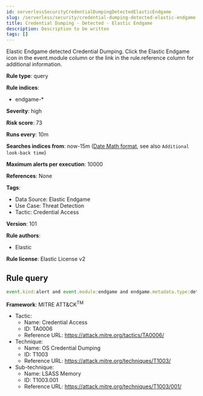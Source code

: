 ```yaml
---
id: serverlessSecurityCredentialDumpingDetectedElasticEndgame
slug: /serverless/security/credential-dumping-detected-elastic-endgame
title: Credential Dumping - Detected - Elastic Endgame
description: Description to be written
tags: []
---
```


<div id="credential-dumping-detected-elastic-endgame"></div>

Elastic Endgame detected Credential Dumping. Click the Elastic Endgame icon in the event.module column or the link in the rule.reference column for additional information.

**Rule type**: query

**Rule indices**: 

* endgame-*

**Severity**: high

**Risk score**: 73

**Runs every**: 10m

**Searches indices from**: now-15m ([Date Math format](((ref))/common-options.html#date-math), see also <DocLink id="serverlessSecurityRulesUiCreate" section="set-the-rules-schedule">`Additional look-back time`</DocLink>)

**Maximum alerts per execution**: 10000

**References**: None

**Tags**: 

* Data Source: Elastic Endgame
* Use Case: Threat Detection
* Tactic: Credential Access

**Version**: 101

**Rule authors**: 

* Elastic

**Rule license**: Elastic License v2

## Rule query

```js
event.kind:alert and event.module:endgame and endgame.metadata.type:detection and (event.action:cred_theft_event or endgame.event_subtype_full:cred_theft_event)

```

**Framework**: MITRE ATT&CK<sup>TM</sup>

* Tactic:
    * Name: Credential Access
    * ID: TA0006
    * Reference URL: https://attack.mitre.org/tactics/TA0006/
* Technique:
    * Name: OS Credential Dumping
    * ID: T1003
    * Reference URL: https://attack.mitre.org/techniques/T1003/
* Sub-technique:
    * Name: LSASS Memory
    * ID: T1003.001
    * Reference URL: https://attack.mitre.org/techniques/T1003/001/


